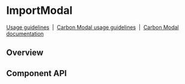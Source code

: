 <!-- `position:fixed` cause rendering issues, so do not render the modal -->


# ImportModal

[Usage guidelines](https://www.carbondesignsystem.com/community/patterns/import-pattern/)
&nbsp;|&nbsp;
[Carbon Modal usage guidelines](https://www.carbondesignsystem.com/components/modal/usage)
&nbsp;|&nbsp;
[Carbon Modal documentation](https://react.carbondesignsystem.com/?path=/docs/modal--default)

## Overview

<Preview>
  <Story id={getStorybookSlug(pkg, ImportModal.displayName, 'standard')} />
</Preview>

## Component API

<Props />
